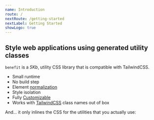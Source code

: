 ```yaml
---
name: Introduction
route: /
nextRoute: /getting-started
nextLabel: Getting Started
showLogo: true
---
```


## Style web applications using generated utility classes

`benefit` is a _5Kb_, utility CSS library that is compatible with TailwindCSS.

- Small runtime
- No build step
- Element [normalization](/customization/normalize)
- Style isolation
- Fully [Customizable](/customization/overview)
- Works with [TailwindCSS](https://tailwindcss.com) class names out of box

And... it only inlines the CSS for the utilities that you actually use:
